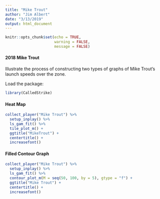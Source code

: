 ```yaml
---
title: "Mike Trout"
author: "Jim Albert"
date: "3/13/2019"
output: html_document
---
```


```r
knitr::opts_chunk$set(echo = TRUE,
                      warning = FALSE,
                      message = FALSE)
```

#### 2018 Mike Trout

Illustrate the process of constructing two types of graphs of Mike Trout's launch speeds over the zone.

Load the package:

```r
library(CalledStrike)
```

#### Heat Map

```r
collect_player("Mike Trout") %>% 
  setup_inplay() %>%
  ls_gam_fit() %>%
  tile_plot_m() +
  ggtitle("MikeTrout") +
  centertitle() +
  increasefont()
```

#### Filled Contour Graph

```r
collect_player("Mike Trout") %>% 
  setup_inplay() %>%
  ls_gam_fit() %>%
  contour_plot_m(M = seq(50, 100, by = 5), gtype = "f") +
  ggtitle("Mike Trout") +
  centertitle() +
  increasefont()
```



